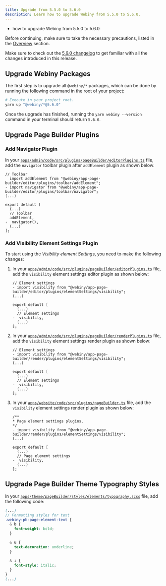 ```yaml
---
title: Upgrade from 5.5.0 to 5.6.0
description: Learn how to upgrade Webiny from 5.5.0 to 5.6.0.
---
```



<Alert type="success" title="What you’ll learn">

- how to upgrade Webiny from 5.5.0 to 5.6.0

</Alert>

<Alert type="danger">

Before continuing, make sure to take the necessary precautions, listed in the [Overview](../../release-notes/upgrade-webiny#-precaution-measures) section.

</Alert>

<Alert type="info">

Make sure to check out the [5.6.0 changelog](/docs/release-notes/5.6.0/changelog) to get familiar with all the changes  introduced in this release.

</Alert>

## Upgrade Webiny Packages

The first step is to upgrade all `@webiny/*` packages, which can be done by running the following command in the root of your project:

```bash
# Execute in your project root.
yarn up "@webiny/*@5.6.0"
```

Once the upgrade has finished, running the `yarn webiny --version` command in your terminal should return `5.6.0`.

## Upgrade Page Builder Plugins

### Add Navigator Plugin

In your [`apps/admin/code/src/plugins/pageBuilder/editorPlugins.ts`](https://github.com/webiny/webiny-js/blob/next/apps/admin/code/src/plugins/pageBuilder/editorPlugins.ts#L117)
file, add the `navigator` toolbar plugin after `addElement` plugin as shown below:

```diff-js  apps/admin/code/src/plugins/pageBuilder/editorPlugins.ts
// Toolbar
  import addElement from "@webiny/app-page-builder/editor/plugins/toolbar/addElement";
- import navigator from "@webiny/app-page-builder/editor/plugins/toolbar/navigator";
(...)

export default [
  (...)
  // Toolbar
  addElement,
-  navigator(),
  (...)
];

```

### Add Visibility Element Settings Plugin

To start using the _Visibility element Settings_, you need to make the following changes:

1. In your [`apps/admin/code/src/plugins/pageBuilder/editorPlugins.ts`](https://github.com/webiny/webiny-js/blob/next/apps/admin/code/src/plugins/pageBuilder/editorPlugins.ts#L138) file, add the `visibility` element settings editor plugin as shown below:
    ```diff-js apps/admin/code/src/plugins/pageBuilder/editorPlugins.ts
    // Element settings
    - import visibility from "@webiny/app-page-builder/editor/plugins/elementSettings/visibility";
    (...)

    export default [
      (...)
      // Element settings
    -  visibility,
      (...)
    ];
    ```

2. In your [`apps/admin/code/src/plugins/pageBuilder/renderPlugins.ts`](https://github.com/webiny/webiny-js/blob/next/apps/admin/code/src/plugins/pageBuilder/renderPlugins.ts#L72) file, add the `visibility` element settings render plugin as shown below:
    ```diff-js apps/admin/code/src/plugins/pageBuilder/renderPlugins.ts
    // Element settings
    - import visibility from "@webiny/app-page-builder/render/plugins/elementSettings/visibility";
    (...)

    export default [
      (...)
      // Element settings
    -  visibility,
      (...)
    ];
    ```

3. In your [`apps/website/code/src/plugins/pageBuilder.ts`](https://github.com/webiny/webiny-js/blob/next/apps/website/code/src/plugins/pageBuilder.ts#L88) file, add the `visibility` element settings render plugin as shown below:
    ```diff-js apps/website/code/src/plugins/pageBuilder.ts
    /**
    * Page element settings plugins.
    */
    - import visibility from "@webiny/app-page-builder/render/plugins/elementSettings/visibility";
    (...)

    export default [
      (...)
      // Page element settings
    -  visibility,
      (...)
    ];
    ```


## Upgrade Page Builder Theme Typography Styles

In your [`apps/theme/pageBuilder/styles/elements/typography.scss`](https://github.com/webiny/webiny-js/blob/next/apps/theme/pageBuilder/styles/elements/typography.scss#L69) file, add the following code:

```scss
(...)
// Formatting styles for text
.webiny-pb-page-element-text {
  & b {
    font-weight: bold;
  }

  & u {
    text-decoration: underline;
  }

  & i {
    font-style: italic;
  }
}
(...)
```

